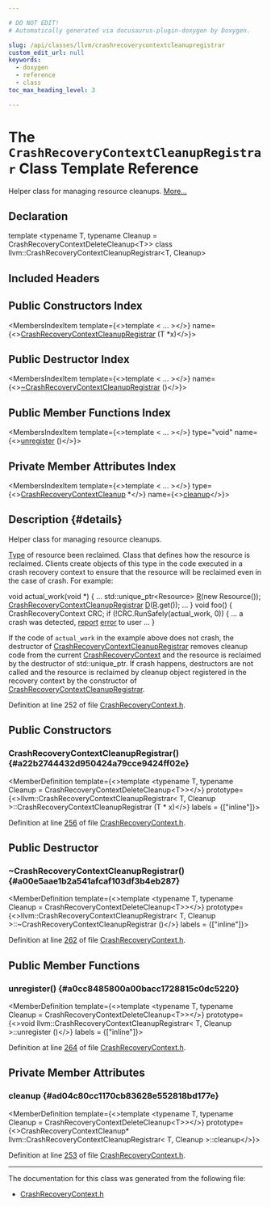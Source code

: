 ```yaml
---

# DO NOT EDIT!
# Automatically generated via docusaurus-plugin-doxygen by Doxygen.

slug: /api/classes/llvm/crashrecoverycontextcleanupregistrar
custom_edit_url: null
keywords:
  - doxygen
  - reference
  - class
toc_max_heading_level: 3

---
```





# The `CrashRecoveryContextCleanupRegistrar` Class Template Reference

<DoxygenPage pluginConfig={pluginConfig}>

Helper class for managing resource cleanups. <a href="#details">More...</a>

## Declaration

<CodeBlock>template &lt;typename T, typename Cleanup = CrashRecoveryContextDeleteCleanup&lt;T&gt;&gt;
class llvm::CrashRecoveryContextCleanupRegistrar&lt;T, Cleanup&gt;</CodeBlock>

## Included Headers

<IncludesList>
<IncludesListItem
  filePath="llvm/Support/CrashRecoveryContext.h"
  permalink="/docs/api/files/include/include/llvm/include/llvm/support/crashrecoverycontext-h"
  isLocal="true" />
</IncludesList>

## Public Constructors Index

<MembersIndex>

<MembersIndexItem
  template={<>template &lt; ... &gt;</>}
  name={<><a href="#a22b2744432d950424a79cce9424ff02e">CrashRecoveryContextCleanupRegistrar</a> (T &#42;x)</>}>
</MembersIndexItem>

</MembersIndex>

## Public Destructor Index

<MembersIndex>

<MembersIndexItem
  template={<>template &lt; ... &gt;</>}
  name={<><a href="#a00e5aae1b2a541afcaf103df3b4eb287">~CrashRecoveryContextCleanupRegistrar</a> ()</>}>
</MembersIndexItem>

</MembersIndex>

## Public Member Functions Index

<MembersIndex>

<MembersIndexItem
  template={<>template &lt; ... &gt;</>}
  type="void"
  name={<><a href="#a0cc8485800a00bacc1728815c0dc5220">unregister</a> ()</>}>
</MembersIndexItem>

</MembersIndex>

## Private Member Attributes Index

<MembersIndex>

<MembersIndexItem
  template={<>template &lt; ... &gt;</>}
  type={<><a href="/docs/api/classes/llvm/crashrecoverycontextcleanup">CrashRecoveryContextCleanup</a> &#42;</>}
  name={<><a href="#ad04c80cc1170cb83628e552818bd177e">cleanup</a></>}>
</MembersIndexItem>

</MembersIndex>

## Description {#details}

Helper class for managing resource cleanups.

<ParametersList title="Template Parameters">
<ParametersListItem name="T"><a href="/docs/api/classes/llvm/type">Type</a> of resource been reclaimed.</ParametersListItem>
<ParametersListItem name="Cleanup">Class that defines how the resource is reclaimed.</ParametersListItem>
</ParametersList>
Clients create objects of this type in the code executed in a crash recovery context to ensure that the resource will be reclaimed even in the case of crash. For example:


<ProgramListing>

<CodeLine><Highlight kind="keywordtype">void</Highlight><Highlight kind="normal"> actual&#95;work(</Highlight><Highlight kind="keywordtype">void</Highlight><Highlight kind="normal"> &#42;) &#123;</Highlight></CodeLine>
<CodeLine><Highlight kind="normal">  ...</Highlight></CodeLine>
<CodeLine><Highlight kind="normal">  std::unique&#95;ptr&lt;Resource&gt; <a href="/docs/api/namespaces/llvm/riscvfencefield/#a147be9e9780c1e33363ea572d4c7b25fa1835091d83e0e052cd1a32c99b2be731">R</a>(</Highlight><Highlight kind="keyword">new</Highlight><Highlight kind="normal"> Resource());</Highlight></CodeLine>
<CodeLine><Highlight kind="normal">  <a href="#a22b2744432d950424a79cce9424ff02e">CrashRecoveryContextCleanupRegistrar</a> <a href="/docs/api/files/lib/lib/ir/builtingcs-cpp/#a6a9f043784cf87001c84980afa76da82">D</a>(<a href="/docs/api/namespaces/llvm/riscvfencefield/#a147be9e9780c1e33363ea572d4c7b25fa1835091d83e0e052cd1a32c99b2be731">R</a>.get());</Highlight></CodeLine>
<CodeLine><Highlight kind="normal">  ...</Highlight></CodeLine>
<CodeLine><Highlight kind="normal">&#125;</Highlight></CodeLine>
<CodeLine><Highlight kind="normal"></Highlight></CodeLine>
<CodeLine><Highlight kind="normal"></Highlight><Highlight kind="keywordtype">void</Highlight><Highlight kind="normal"> foo() &#123;</Highlight></CodeLine>
<CodeLine><Highlight kind="normal">  CrashRecoveryContext CRC;</Highlight></CodeLine>
<CodeLine><Highlight kind="normal"></Highlight></CodeLine>
<CodeLine><Highlight kind="normal">  </Highlight><Highlight kind="keywordflow">if</Highlight><Highlight kind="normal"> (!CRC.RunSafely(actual&#95;work, 0)) &#123;</Highlight></CodeLine>
<CodeLine><Highlight kind="normal">     ... a crash was detected, <a href="/docs/api/namespaces/llvm/memprof/anonymous-memprofreader-cpp-/#a5aa1da33006dea5aabda2768e34787b8">report</a> <a href="/docs/api/files/lib/lib/debuginfo/lib/debuginfo/codeview/symbolrecordmapping-cpp/#a9cdf893c7d17e47fa1ed8bebf92a5da4">error</a> to user ...</Highlight></CodeLine>
<CodeLine><Highlight kind="normal">  &#125;</Highlight></CodeLine>

</ProgramListing>


If the code of <code>actual&#95;work</code> in the example above does not crash, the destructor of <a href="/docs/api/classes/llvm/crashrecoverycontextcleanupregistrar">CrashRecoveryContextCleanupRegistrar</a> removes cleanup code from the current <a href="/docs/api/classes/llvm/crashrecoverycontext">CrashRecoveryContext</a> and the resource is reclaimed by the destructor of std::unique&#95;ptr. If crash happens, destructors are not called and the resource is reclaimed by cleanup object registered in the recovery context by the constructor of <a href="/docs/api/classes/llvm/crashrecoverycontextcleanupregistrar">CrashRecoveryContextCleanupRegistrar</a>.

Definition at line 252 of file <a href="/docs/api/files/include/include/llvm/include/llvm/support/crashrecoverycontext-h">CrashRecoveryContext.h</a>.

<SectionDefinition>

## Public Constructors

### CrashRecoveryContextCleanupRegistrar() {#a22b2744432d950424a79cce9424ff02e}

<MemberDefinition
  template={<>template &lt;typename T, typename Cleanup = CrashRecoveryContextDeleteCleanup&lt;T&gt;&gt;</>}
  prototype={<>llvm::CrashRecoveryContextCleanupRegistrar&lt; T, Cleanup &gt;::CrashRecoveryContextCleanupRegistrar (T &#42; x)</>}
  labels = {["inline"]}>

Definition at line <a href="/docs/api/files/include/include/llvm/include/llvm/support/crashrecoverycontext-h/#l00256">256</a> of file <a href="/docs/api/files/include/include/llvm/include/llvm/support/crashrecoverycontext-h">CrashRecoveryContext.h</a>.
</MemberDefinition>

</SectionDefinition>

<SectionDefinition>

## Public Destructor

### ~CrashRecoveryContextCleanupRegistrar() {#a00e5aae1b2a541afcaf103df3b4eb287}

<MemberDefinition
  template={<>template &lt;typename T, typename Cleanup = CrashRecoveryContextDeleteCleanup&lt;T&gt;&gt;</>}
  prototype={<>llvm::CrashRecoveryContextCleanupRegistrar&lt; T, Cleanup &gt;::~CrashRecoveryContextCleanupRegistrar ()</>}
  labels = {["inline"]}>

Definition at line <a href="/docs/api/files/include/include/llvm/include/llvm/support/crashrecoverycontext-h/#l00262">262</a> of file <a href="/docs/api/files/include/include/llvm/include/llvm/support/crashrecoverycontext-h">CrashRecoveryContext.h</a>.
</MemberDefinition>

</SectionDefinition>

<SectionDefinition>

## Public Member Functions

### unregister() {#a0cc8485800a00bacc1728815c0dc5220}

<MemberDefinition
  template={<>template &lt;typename T, typename Cleanup = CrashRecoveryContextDeleteCleanup&lt;T&gt;&gt;</>}
  prototype={<>void llvm::CrashRecoveryContextCleanupRegistrar&lt; T, Cleanup &gt;::unregister ()</>}
  labels = {["inline"]}>

Definition at line <a href="/docs/api/files/include/include/llvm/include/llvm/support/crashrecoverycontext-h/#l00264">264</a> of file <a href="/docs/api/files/include/include/llvm/include/llvm/support/crashrecoverycontext-h">CrashRecoveryContext.h</a>.
</MemberDefinition>

</SectionDefinition>

<SectionDefinition>

## Private Member Attributes

### cleanup {#ad04c80cc1170cb83628e552818bd177e}

<MemberDefinition
  template={<>template &lt;typename T, typename Cleanup = CrashRecoveryContextDeleteCleanup&lt;T&gt;&gt;</>}
  prototype={<>CrashRecoveryContextCleanup&#42; llvm::CrashRecoveryContextCleanupRegistrar&lt; T, Cleanup &gt;::cleanup</>}>

Definition at line <a href="/docs/api/files/include/include/llvm/include/llvm/support/crashrecoverycontext-h/#l00253">253</a> of file <a href="/docs/api/files/include/include/llvm/include/llvm/support/crashrecoverycontext-h">CrashRecoveryContext.h</a>.
</MemberDefinition>

</SectionDefinition>

<hr/>

The documentation for this class was generated from the following file:

<ul>
<li><a href="/docs/api/files/include/include/llvm/include/llvm/support/crashrecoverycontext-h">CrashRecoveryContext.h</a></li>
</ul>

</DoxygenPage>
